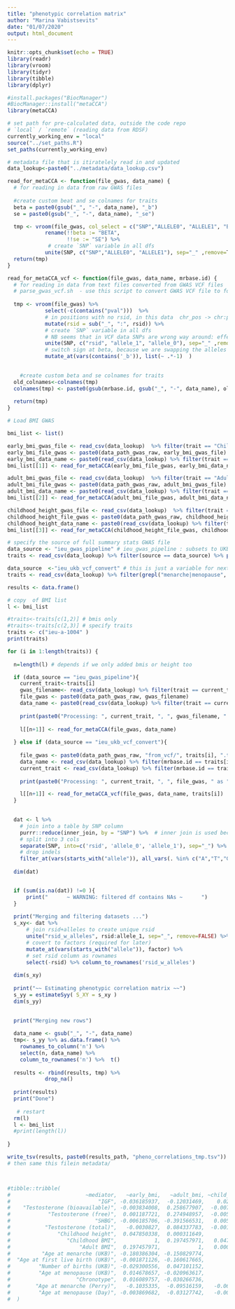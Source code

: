 ```yaml
---
title: "phenotypic correlation matrix"
author: "Marina Vabistsevits"
date: "01/07/2020"
output: html_document
---
```


```r
knitr::opts_chunk$set(echo = TRUE)
library(readr)
library(vroom)
library(tidyr)
library(tibble)
library(dplyr)

#install.packages("BiocManager")
#BiocManager::install("metaCCA")
library(metaCCA)
```

```r
# set path for pre-calculated data, outside the code repo
# `local` / `remote` (reading data from RDSF)
currently_working_env = "local"
source("../set_paths.R")
set_paths(currently_working_env)

# metadata file that is itiratelely read in and updated
data_lookup<-paste0("../metadata/data_lookup.csv")

```



```r

read_for_metaCCA <- function(file_gwas, data_name) {
  # for reading in data from raw GWAS files
  
  #create custom beat and se colnames for traits
  beta = paste0(gsub("_", "-", data_name), "_b")
  se = paste0(gsub("_", "-", data_name), "_se")

  tmp <- vroom(file_gwas, col_select = c("SNP","ALLELE0", "ALLELE1", "BETA","SE")) %>% 
            rename(!!beta := "BETA",
                   !!se := "SE") %>% 
             # create `SNP` variable in all dfs
            unite(SNP, c("SNP","ALLELE0", "ALLELE1"), sep="_" ,remove=T) 
  return(tmp)
}

read_for_metaCCA_vcf <- function(file_gwas, data_name, mrbase.id) {
  # for reading in data from text files converted from GWAS VCF files
  # parse_gwas_vcf.sh  - use this script to convert GWAS VCF file to format required for this function
  
  tmp <- vroom(file_gwas) %>% 
            select(-c(contains("pval")))  %>% 
            # in positions with no rsid, in this data  chr_pos -> chr:pos to match GWAS format
            mutate(rsid = sub("_", ":", rsid)) %>% 
            # create `SNP` variable in all dfs  
            # NB seems that in VCF data SNPs are wrong way around: effect allele is ALT allele
            unite(SNP, c("rsid", "allele_1", "allele_0"), sep="_" ,remove=T) %>% 
            # switch sign at beta, because we are swapping the alleles
            mutate_at(vars(contains('_b')), list(~ .*-1)  )

  
    #create custom beta and se colnames for traits
  old_colnames<-colnames(tmp)
  colnames(tmp) <- paste0(gsub(mrbase.id, gsub("_", "-", data_name), old_colnames))
  
  return(tmp)
}

```

```r
# Load BMI GWAS

bmi_list <- list()

early_bmi_gwas_file <- read_csv(data_lookup)  %>% filter(trait == "Childhood BMI") %>% pull(original_file)
early_bmi_file_gwas <- paste0(data_path_gwas_raw, early_bmi_gwas_file)
early_bmi_data_name <- paste0(read_csv(data_lookup) %>% filter(trait == "Childhood BMI") %>% pull(trait_file_name)) 
bmi_list[[1]] <- read_for_metaCCA(early_bmi_file_gwas, early_bmi_data_name)

adult_bmi_gwas_file <- read_csv(data_lookup)  %>% filter(trait == "Adult BMI") %>% pull(original_file)
adult_bmi_file_gwas <- paste0(data_path_gwas_raw, adult_bmi_gwas_file)
adult_bmi_data_name <- paste0(read_csv(data_lookup) %>% filter(trait == "Adult BMI") %>% pull(trait_file_name)) 
bmi_list[[2]] <- read_for_metaCCA(adult_bmi_file_gwas, adult_bmi_data_name)

childhood_height_gwas_file <- read_csv(data_lookup)  %>% filter(trait == "Childhood height") %>% pull(original_file)
childhood_height_file_gwas <- paste0(data_path_gwas_raw, childhood_height_gwas_file)
childhood_height_data_name <- paste0(read_csv(data_lookup) %>% filter(trait == "Childhood height") %>% pull(trait_file_name)) 
bmi_list[[3]] <- read_for_metaCCA(childhood_height_file_gwas, childhood_height_data_name)


```

```r
# specify the source of full summary stats GWAS file
data_source <- "ieu_gwas_pipeline" # ieu_gwas_pipeline : subsets to UKB data processed manually
traits <- read_csv(data_lookup) %>% filter(source == data_source) %>% pull(trait)

data_source  <-"ieu_ukb_vcf_convert" # this is just a variable for next steps
traits <- read_csv(data_lookup) %>% filter(grepl("menarche|menopause", trait)) %>% filter(!is.na(mrbase.id)) %>% pull(mrbase.id)

```


```r

results <- data.frame()

# copy  of BMI list
l <- bmi_list

#traits<-traits[c(1,2)] # bmis only
#traits<-traits[c(2,3)] # specify traits
traits <- c("ieu-a-1004" )
print(traits)

for (i in 1:length(traits)) {
  
  n=length(l) # depends if we only added bmis or height too

  if (data_source == "ieu_gwas_pipeline"){
    current_trait<-traits[i]
    gwas_filename<- read_csv(data_lookup) %>% filter(trait == current_trait) %>% pull(original_file)
    file_gwas <- paste0(data_path_gwas_raw, gwas_filename)
    data_name <- paste0(read_csv(data_lookup) %>% filter(trait == current_trait) %>% pull(trait_file_name)) 
  
    print(paste0("Processing: ", current_trait, ", ", gwas_filename, " as ", data_name))
    
    l[[n+1]] <- read_for_metaCCA(file_gwas, data_name)
  
  } else if (data_source == "ieu_ukb_vcf_convert"){
    
    file_gwas <- paste0(data_path_gwas_raw, "from_vcf/", traits[i], ".tsv")
    data_name <- read_csv(data_lookup) %>% filter(mrbase.id == traits[i]) %>% pull(trait_file_name)
    current_trait <- read_csv(data_lookup) %>% filter(mrbase.id == traits[i]) %>% pull(trait)
    
    print(paste0("Processing: ", current_trait, ", ", file_gwas, " as ", data_name))

    l[[n+1]] <- read_for_metaCCA_vcf(file_gwas, data_name, traits[i])
  }
     

  dat <- l %>% 
    # join into a table by SNP column
    purrr::reduce(inner_join, by = "SNP") %>%  # inner join is used because raw GWAS and vcf GWAS are different
    # split into 3 cols
    separate(SNP, into=c('rsid', 'allele_0', 'allele_1'), sep="_") %>% 
    # drop indels
    filter_at(vars(starts_with("allele")), all_vars(. %in% c("A","T","G","C")) )  
  
  dim(dat)


  if (sum(is.na(dat)) !=0 ){
      print("      ~ WARNING: filtered df contains NAs ~      ")
  }
  
  print("Merging and filtering datasets ...")
  s_xy<- dat %>%  
      # join rsid+alleles to create unique rsid
      unite("rsid_w_alleles", rsid:allele_1, sep="_", remove=FALSE) %>% 
      # covert to factors (required for later)
      mutate_at(vars(starts_with("allele")), factor) %>% 
      # set rsid column as rownames
      select(-rsid) %>% column_to_rownames('rsid_w_alleles')   
  
  dim(s_xy)
    
  print("~~ Estimating phenotypic correlation matrix ~~")
  s_yy = estimateSyy( S_XY = s_xy )
  dim(s_yy)    

  
  print("Merging new rows")
  
  data_name <- gsub("_", "-", data_name) 
  tmp<- s_yy %>% as.data.frame() %>% 
    rownames_to_column('n') %>% 
    select(n, data_name) %>% 
    column_to_rownames('n') %>%  t()
  
  results <- rbind(results, tmp) %>%
            drop_na()
  
  print(results)
  print("Done")
  
   # restart
  rm(l)
  l <- bmi_list
  #print(length(l))
  
}

write_tsv(results, paste0(results_path, "pheno_correlations_tmp.tsv"))
# then same this filein metadata/



#tibble::tribble(
#                        ~mediator,   ~early_bmi,   ~adult_bmi, ~child_height,
#                            "IGF", -0.036185937,  -0.12031469,    0.02945991,
#    "Testosterone (bioavailable)", -0.003834008,  0.258677907,  -0.007487593,
#            "Testosterone (free)",  0.001187721,  0.274948957,  -0.005593064,
#                           "SHBG", -0.006185706, -0.391566531,   0.005745311,
#           "Testosterone (total)",   -0.0030827,  0.084337783,  -0.001596138,
#               "Childhood height",  0.047850338,  0.000311649,             1,
#                  "Childhood BMI",            1,  0.197457971,   0.047850338,
#                      "Adult BMI",  0.197457971,            1,   0.000311649,
#          "Age at menarche (UKB)", -0.180386304, -0.150829774,            NA,
#  "Age at first live birth (UKB)", -0.001871126, -0.160617665,            NA,
#         "Number of births (UKB)", -0.029300556,  0.047101152,            NA,
#         "Age at menopause (UKB)",  0.014678657, -0.020963617,            NA,
#                     "Chronotype",  0.016089757, -0.030266736,            NA,
#        "Age at menarche (Perry)",   -0.1035335,  -0.09516159,   -0.06769585,
#         "Age at menopause (Day)", -0.003869682,  -0.03127742,   -0.00885289
#  )



```

